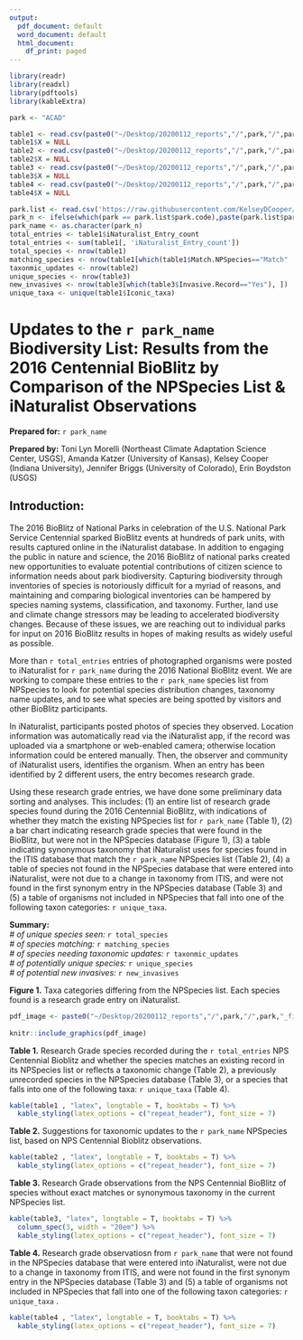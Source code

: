 ```yaml
---
output:
  pdf_document: default
  word_document: default
  html_document:
    df_print: paged
---
```

```r
library(readr)
library(readxl)
library(pdftools)
library(kableExtra)
```

```r
park <- "ACAD"
```

```r

table1 <- read.csv(paste0("~/Desktop/20200112_reports","/",park,"/",park,"_table1.csv")) 
table1$X = NULL
table2 <- read.csv(paste0("~/Desktop/20200112_reports","/",park,"/",park,"_table2.csv")) 
table2$X = NULL
table3 <- read.csv(paste0("~/Desktop/20200112_reports","/",park,"/",park,"_table3.csv")) 
table3$X = NULL
table4 <- read.csv(paste0("~/Desktop/20200112_reports","/",park,"/",park,"_table4.csv")) 
table4$X = NULL

```

```r
park.list <- read.csv('https://raw.githubusercontent.com/KelseyDCooper/USGS-NPS-App/master/park.slugs.csv', header = T)
park_n <- ifelse(which(park == park.list$park.code),paste(park.list$park.name), park)
park_name <- as.character(park_n)
total_entries <- table1$iNaturalist_Entry_count
total_entries <- sum(table1[, 'iNaturalist_Entry_count'])
total_species <- nrow(table1)
matching_species <- nrow(table1[which(table1$Match.NPSpecies=="Match" | table1$Match.NPSpecies=="ITIS Match"), ])
taxonmic_updates <- nrow(table2)
unique_species <- nrow(table3)
new_invasives <- nrow(table3[which(table3$Invasive.Record=="Yes"), ])
unique_taxa <- unique(table1$Iconic_taxa)
```

\large
# __Updates to the `r park_name` Biodiversity List: Results from the 2016 Centennial BioBlitz by Comparison of the NPSpecies List & iNaturalist Observations__

__Prepared for:__  `r park_name`

__Prepared by:__ Toni Lyn Morelli (Northeast Climate Adaptation Science Center, USGS), Amanda Katzer (University of Kansas), Kelsey Cooper (Indiana University), Jennifer Briggs (University of Colorado), Erin Boydston (USGS)

\newpage
\normalsize

## __Introduction:__

The 2016 BioBlitz of National Parks in celebration of the U.S. National Park Service Centennial sparked BioBlitz events at hundreds of park units, with results captured online in the iNaturalist database. In addition to engaging the public in nature and science, the 2016 BioBlitz of national parks created new opportunities to evaluate potential contributions of citizen science to information needs about park biodiversity. Capturing biodiversity through inventories of species is notoriously difficult for a myriad of reasons, and maintaining and comparing biological inventories can be hampered by species naming systems, classification, and taxonomy. Further, land use and climate change stressors may be leading to accelerated biodiversity changes. Because of these issues, we are reaching out to individual parks for input on 2016 BioBlitz results in hopes of making results as widely useful as possible.

More than `r total_entries` entries of photographed organisms were posted to iNaturalist for `r park_name` during the 2016 National BioBlitz event. We are working to compare these entries to the `r park_name` species list from NPSpecies to look for potential species distribution changes, taxonomy name updates, and to see what species are being spotted by visitors and other BioBlitz participants. 

In iNaturalist, participants posted photos of species they observed. Location information was automatically read via the iNaturalist app, if the record was uploaded via a smartphone or web-enabled camera; otherwise location information could be entered manually. Then, the observer and community of iNaturalist users, identifies the organism. When an entry has been identified by 2 different users, the entry becomes research grade. 

Using these research grade entries, we have done some preliminary data sorting and analyses. This includes: (1) an entire list of research grade species found during the 2016 Centennial BioBlitz, with indications of whether they match the existing NPSpecies list for `r park_name` (Table 1), (2) a bar chart indicating research grade species that were found in the BioBlitz, but were not in the NPSpecies database (Figure 1), (3) a table indicating synonymous taxonomy that iNaturalist uses for species found in the ITIS database that match the `r park_name` NPSpecies list (Table 2), (4) a table of species not found in the NPSpecies database that were entered into iNaturalist, were not due to a change in taxonomy from ITIS, and were not found in the first synonym entry in the NPSpecies database (Table 3) and (5) a table of organisms not included in NPSpecies that fall into one of the following taxon categories: `r unique_taxa`. 

__Summary:__  
_# of unique species seen:_ `r total_species`  
_# of species matching:_ `r matching_species`  
_# of species needing taxonomic updates:_ `r taxonmic_updates`  
_# of potentially unique species:_ `r unique_species`  
_# of potential new invasives:_ `r new_invasives`  

\newpage

__Figure 1.__ Taxa categories differing from the NPSpecies list. Each species found is a research grade entry on iNaturalist.

```r
pdf_image <- paste0("~/Desktop/20200112_reports","/",park,"/",park,"_figure1.pdf")
  
knitr::include_graphics(pdf_image)

```

\newpage

__Table 1.__ Research Grade species recorded during the `r total_entries` NPS Centennial Bioblitz and whether the species matches an existing record in its NPSpecies list or reflects a taxonomic change (Table 2), a previously unrecorded species in the NPSpecies database (Table 3), or a species that falls into one of the following taxa: `r unique_taxa` (Table 4).

```r
kable(table1 , "latex", longtable = T, booktabs = T) %>%
  kable_styling(latex_options = c("repeat_header"), font_size = 7)
```


\newpage
__Table 2.__ Suggestions for taxonomic updates to the `r park_name` NPSpecies list, based on NPS Centennial Bioblitz observations.
```r
kable(table2 , "latex", longtable = T, booktabs = T) %>%
  kable_styling(latex_options = c("repeat_header"), font_size = 7)
```

\newpage
__Table 3.__ Research Grade observations from the NPS Centennial BioBlitz of species without exact matches or synonymous taxonomy in the current NPSpecies list.
```r
kable(table3, "latex", longtable = T, booktabs = T) %>%
  column_spec(3, width = "20em") %>%
  kable_styling(latex_options = c("repeat_header"), font_size = 7)
```

\newpage
__Table 4.__ Research grade observatiosn from `r park_name` that were not found in the NPSpecies database that were entered into iNaturalist, were not due to a change in taxonomy from ITIS, and were not found in the first synonym entry in the NPSpecies database (Table 3) and (5) a table of organisms not included in NPSpecies that fall into one of the following taxon categories: `r unique_taxa` . 
```r
kable(table4 , "latex", longtable = T, booktabs = T) %>%
  kable_styling(latex_options = c("repeat_header"), font_size = 7)
```


